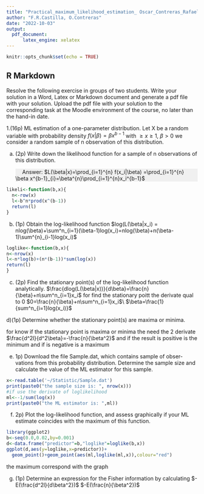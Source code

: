 ```yaml
---
title: "Practical_maximum_likelihood_estimation_ Oscar_Contreras_Rafael_Castilla"
author: "F.R.Castilla, O.Contreras"
date: "2022-10-03"
output: 
  pdf_document:
      latex_engine: xelatex
---
```


```r
knitr::opts_chunk$set(echo = TRUE)

```

## R Markdown

Resolve the following exercise in groups of two students. Write your solution in a Word, Latex or Markdown document and generate a pdf file with your solution. 
Upload the pdf file with your solution to the corresponding task at the Moodle environment of the course, no later than the hand-in date.

1.(16p) ML estimation of a one-parameter distribution. 
  Let X be a random variable with probability density
$f(x|\beta)=\beta x^{b-1}$ with $\geq x\geq1$, $\beta >0$
 we consider a random sample of n observation of this distribution.
 
 a) (2p) Write down the likelihood function for a sample of n observations of this distribution.
 <div style="background-color:#F0F0F0">
&emsp;<i class="fas fa-comment-dots"></i>
Answer: $L(\beta|x)=\prod_{i=1}^{n} f(x_i|\beta) =\prod_{i=1}^{n} \beta x^{b-1}_{i}=\beta^{n}\prod_{i=1}^{n}x_i^{b-1}$ 
&emsp;
</div>
```r
likeli<-function(b,x){
  n<-row(x)
  l<-b^n*prod(x^(b-1))  
  return(l)
}
```
b) (1p) Obtain the log-likelihood function
$log(L(\beta|x_i) = nlog(\beta)+\sum^n_{i=1}(\beta-1)log(x_i)=nlog(\beta)+n(\beta-1)\sum^{n}_{i-1}log(x_i)$
```r
loglike<-function(b,x){
n<-nrow(x)
l<-n*log(b)+(n*(b-1))*sum(log(x))
return(l)
}


```

c) (2p) Find the stationary point(s) of the log-likelihood function analytically.
$\frac{dlog(L(\beta|x))}{d\beta}=\frac{n}{\beta}+n\sum^n_{i=1}x_i$
for find the stationary poitt the derivate qual to 0
$0=\frac{n}{\beta}+n\sum^n_{i=1}x_i$\\
$\beta=\frac{1}{sum^n_{i=1}log(x_i)}$


d)(1p) Determine whether the stationary point(s) are maxima or minima.

for know if the stationary point is maxima or minima the need the 2 derivate
$\frac{d^2l}{d^2\beta}=-\frac{n}{\beta^2}$
and if the result is positive is the minimum and if is negative is a maximum

e) 1p) Download the file Sample.dat, which contains sample of obser-
vations from this probability distribution. Determine the sample size
and calculate the value of the ML estimator for this sample.

```r
x<-read.table('~/Statistic/Sample.dat')
print(paste0("the sample size is: ", nrow(x)))
#if use the derivate of loglikelihood
ml<--1/sum(log(x))
print(paste0("the ML estimator is: ",ml))

```

f) 2p) Plot the log-likelihood function, and assess graphically if your ML estimate coincides with the maximum of this function.

```r
library(ggplot2)
b<-seq(0.0,0.02,by=0.001)
d<-data.frame("predictor"=b,"loglike"=loglike(b,x))
ggplot(d,aes(y=loglike,x=predictor))+
  geom_point()+geom_point(aes(ml,loglike(ml,x)),colour="red")

```
the maximum correspond with the graph
          
g) (1p) Determine an expression for the Fisher information by calculating
$-E(\frac{d^2l}{d\beta^2})$
$-E(\frac{n}{\beta^2})$


